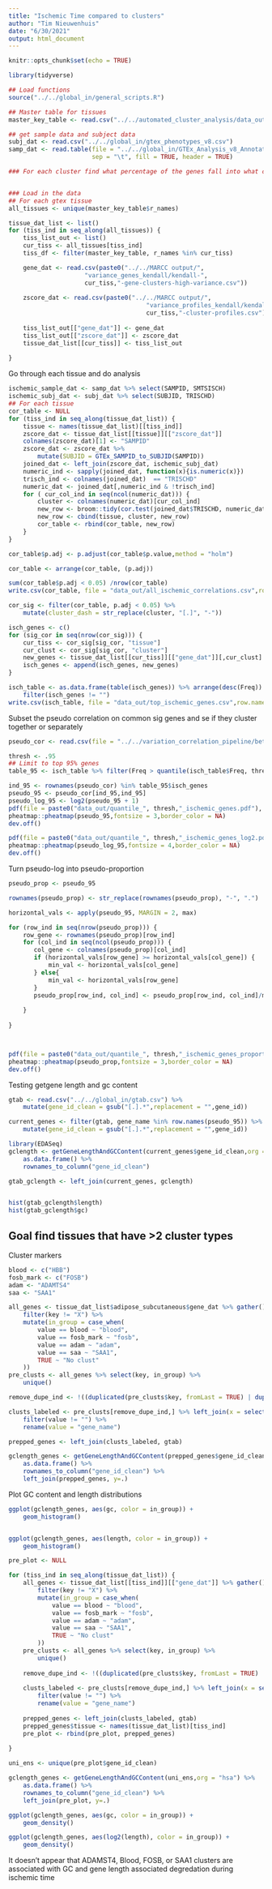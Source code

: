 ```yaml
---
title: "Ischemic Time compared to clusters"
author: "Tim Nieuwenhuis"
date: "6/30/2021"
output: html_document
---
```


```r
knitr::opts_chunk$set(echo = TRUE)
```

```r
library(tidyverse)
```


```r

## Load functions
source("../../global_in/general_scripts.R")

## Master table for tissues
master_key_table <- read.csv("../../automated_cluster_analysis/data_out/key_table.csv")

## get sample data and subject data
subj_dat <- read.csv("../../global_in/gtex_phenotypes_v8.csv")
samp_dat <- read.table(file = "../../global_in/GTEx_Analysis_v8_Annotations_SampleAttributesDS.txt",
                       sep = "\t", fill = TRUE, header = TRUE)

```


```r
### For each cluster find what percentage of the genes fall into what cell types


### Load in the data
## For each gtex tissue
all_tissues <- unique(master_key_table$r_names)

tissue_dat_list <- list()
for (tiss_ind in seq_along(all_tissues)) {
    tiss_list_out <- list()
    cur_tiss <- all_tissues[tiss_ind]
    tiss_df <- filter(master_key_table, r_names %in% cur_tiss)

    gene_dat <- read.csv(paste0("../../MARCC output/",
                     "variance_genes_kendall/kendall-",
                     cur_tiss,"-gene-clusters-high-variance.csv"))
    
    zscore_dat <- read.csv(paste0("../../MARCC output/",
                                      "variance_profiles_kendall/kendall-",
                                      cur_tiss,"-cluster-profiles.csv"))
    
    tiss_list_out[["gene_dat"]] <- gene_dat
    tiss_list_out[["zscore_dat"]] <- zscore_dat
    tissue_dat_list[[cur_tiss]] <- tiss_list_out
    
}


```

Go through each tissue and do analysis
```r

ischemic_sample_dat <- samp_dat %>% select(SAMPID, SMTSISCH)
ischemic_subj_dat <- subj_dat %>% select(SUBJID, TRISCHD)
## For each tissue
cor_table <- NULL
for (tiss_ind in seq_along(tissue_dat_list)) {
    tissue <- names(tissue_dat_list)[[tiss_ind]]
    zscore_dat <- tissue_dat_list[[tissue]][["zscore_dat"]]
    colnames(zscore_dat)[1] <- "SAMPID"
    zscore_dat <- zscore_dat %>%
        mutate(SUBJID = GTEx_SAMPID_to_SUBJID(SAMPID))
    joined_dat <- left_join(zscore_dat, ischemic_subj_dat)
    numeric_ind <- sapply(joined_dat, function(x){is.numeric(x)})
    trisch_ind <- colnames(joined_dat)  == "TRISCHD"
    numeric_dat <- joined_dat[,numeric_ind & !trisch_ind]
    for ( cur_col_ind in seq(ncol(numeric_dat))) {
        cluster <- colnames(numeric_dat)[cur_col_ind]
        new_row <- broom::tidy(cor.test(joined_dat$TRISCHD, numeric_dat[,cur_col_ind]))
        new_row <- cbind(tissue, cluster, new_row)
        cor_table <- rbind(cor_table, new_row)
    }
}

cor_table$p.adj <- p.adjust(cor_table$p.value,method = "holm")

cor_table <- arrange(cor_table, (p.adj))

sum(cor_table$p.adj < 0.05) /nrow(cor_table)
write.csv(cor_table, file = "data_out/all_ischemic_correlations.csv",row.names = F)
```

```r
cor_sig <- filter(cor_table, p.adj < 0.05) %>%
    mutate(cluster_dash = str_replace(cluster, "[.]", "-"))

isch_genes <- c()
for (sig_cor in seq(nrow(cor_sig))) {
    cur_tiss <- cor_sig[sig_cor, "tissue"]
    cur_clust <- cor_sig[sig_cor, "cluster"]
    new_genes <- tissue_dat_list[[cur_tiss]][["gene_dat"]][,cur_clust]
    isch_genes <- append(isch_genes, new_genes)
}

isch_table <- as.data.frame(table(isch_genes)) %>% arrange(desc(Freq)) %>%
    filter(isch_genes != "") 
write.csv(isch_table, file = "data_out/top_ischemic_genes.csv",row.names = F)
```


Subset the pseudo correlation on common sig genes and se if they cluster together
or separately 
```r
pseudo_cor <- read.csv(file = "../../variation_correlation_pipeline/between_cluster_correlations/data_out/pseudo_correlation_matrix.csv",row.names = 1)
```

```r

thresh <- .95
## Limit to top 95% genes
table_95 <- isch_table %>% filter(Freq > quantile(isch_table$Freq, thresh))

ind_95 <- rownames(pseudo_cor) %in% table_95$isch_genes
pseudo_95 <- pseudo_cor[ind_95,ind_95]
pseudo_log_95 <- log2(pseudo_95 + 1)
pdf(file = paste0("data_out/quantile_", thresh,"_ischemic_genes.pdf"), width = 7, height = 5)
pheatmap::pheatmap(pseudo_95,fontsize = 3,border_color = NA)
dev.off()

pdf(file = paste0("data_out/quantile_", thresh,"_ischemic_genes_log2.pdf"), width = 7, height = 5)
pheatmap::pheatmap(pseudo_log_95,fontsize = 4,border_color = NA)
dev.off()
```
Turn pseudo-log into pseudo-proportion
```r

pseudo_prop <- pseudo_95

rownames(pseudo_prop) <- str_replace(rownames(pseudo_prop), "-", ".")

horizontal_vals <- apply(pseudo_95, MARGIN = 2, max)

for (row_ind in seq(nrow(pseudo_prop))) {
    row_gene <- rownames(pseudo_prop)[row_ind]
    for (col_ind in seq(ncol(pseudo_prop))) {
       col_gene <- colnames(pseudo_prop)[col_ind] 
       if (horizontal_vals[row_gene] >= horizontal_vals[col_gene]) {
           min_val <- horizontal_vals[col_gene]
       } else{
           min_val <- horizontal_vals[row_gene]
       }
       pseudo_prop[row_ind, col_ind] <- pseudo_prop[row_ind, col_ind]/min_val
        
    }
    
}



pdf(file = paste0("data_out/quantile_", thresh,"_ischemic_genes_proportion.pdf"), width = 7, height = 5)
pheatmap::pheatmap(pseudo_prop,fontsize = 3,border_color = NA)
dev.off()

```




Testing getgene length and gc content
```r

gtab <- read.csv("../../global_in/gtab.csv") %>%
    mutate(gene_id_clean = gsub("[.].*",replacement = "",gene_id))

current_genes <- filter(gtab, gene_name %in% row.names(pseudo_95)) %>%
    mutate(gene_id_clean = gsub("[.].*",replacement = "",gene_id))

library(EDASeq)
gclength <- getGeneLengthAndGCContent(current_genes$gene_id_clean,org = "hsa") %>%
    as.data.frame() %>%
    rownames_to_column("gene_id_clean")

gtab_gclength <- left_join(current_genes, gclength)


hist(gtab_gclength$length)
hist(gtab_gclength$gc)
```

## Goal find tissues that have >2 cluster types

Cluster markers
```r
blood <- c("HBB")
fosb_mark <- c("FOSB")
adam <- "ADAMTS4"
saa <- "SAA1"

all_genes <- tissue_dat_list$adipose_subcutaneous$gene_dat %>% gather() %>%
    filter(key != "X") %>%
    mutate(in_group = case_when(
        value == blood ~ "blood",
        value == fosb_mark ~ "fosb",
        value == adam ~ "adam",
        value == saa ~ "SAA1",
        TRUE ~ "No clust"
    )) 
pre_clusts <- all_genes %>% select(key, in_group) %>%
    unique()

remove_dupe_ind <- !((duplicated(pre_clusts$key, fromLast = TRUE) | duplicated(pre_clusts$key)) & pre_clusts$in_group == "No clust")

clusts_labeled <- pre_clusts[remove_dupe_ind,] %>% left_join(x = select(all_genes, key, value), y = ., by = "key") %>%
    filter(value != "") %>%
    rename(value = "gene_name")

prepped_genes <- left_join(clusts_labeled, gtab)

gclength_genes <- getGeneLengthAndGCContent(prepped_genes$gene_id_clean,org = "hsa") %>%
    as.data.frame() %>%
    rownames_to_column("gene_id_clean") %>%
    left_join(prepped_genes, y=.)

```

Plot GC content and length distributions
```r
ggplot(gclength_genes, aes(gc, color = in_group)) +
    geom_histogram()


ggplot(gclength_genes, aes(length, color = in_group)) +
    geom_histogram()
```


```r
pre_plot <- NULL

for (tiss_ind in seq_along(tissue_dat_list)) {
    all_genes <- tissue_dat_list[[tiss_ind]][["gene_dat"]] %>% gather() %>%
        filter(key != "X") %>%
        mutate(in_group = case_when(
            value == blood ~ "blood",
            value == fosb_mark ~ "fosb",
            value == adam ~ "adam",
            value == saa ~ "SAA1",
            TRUE ~ "No clust"
        )) 
    pre_clusts <- all_genes %>% select(key, in_group) %>%
        unique()
    
    remove_dupe_ind <- !((duplicated(pre_clusts$key, fromLast = TRUE) | duplicated(pre_clusts$key)) & pre_clusts$in_group == "No clust")
    
    clusts_labeled <- pre_clusts[remove_dupe_ind,] %>% left_join(x = select(all_genes, key, value), y = ., by = "key") %>%
        filter(value != "") %>%
        rename(value = "gene_name")
    
    prepped_genes <- left_join(clusts_labeled, gtab)
    prepped_genes$tissue <- names(tissue_dat_list)[tiss_ind]
    pre_plot <- rbind(pre_plot, prepped_genes)
    
}

uni_ens <- unique(pre_plot$gene_id_clean)

gclength_genes <- getGeneLengthAndGCContent(uni_ens,org = "hsa") %>%
    as.data.frame() %>%
    rownames_to_column("gene_id_clean") %>%
    left_join(pre_plot, y=.)
```
```r
ggplot(gclength_genes, aes(gc, color = in_group)) +
    geom_density()

ggplot(gclength_genes, aes(log2(length), color = in_group)) +
    geom_density()
```

It doesn't appear that ADAMST4, Blood, FOSB, or SAA1 clusters are associated
with GC and gene length associated degredation during ischemic time
